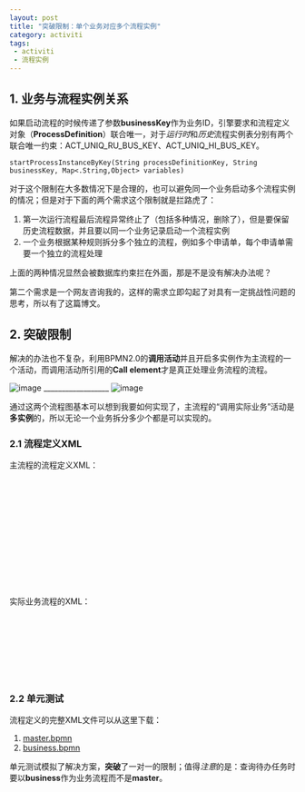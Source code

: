 ```yaml
---
layout: post
title: "突破限制：单个业务对应多个流程实例"
category: activiti
tags: 
 - activiti
 - 流程实例
---
```


## 1. 业务与流程实例关系

如果启动流程的时候传递了参数**businessKey**作为业务ID，引擎要求和流程定义对象（**ProcessDefinition**）联合唯一，对于*运行时*和*历史*流程实例表分别有两个联合唯一约束：ACT_UNIQ_RU_BUS_KEY、ACT_UNIQ_HI_BUS_KEY。

	startProcessInstanceByKey(String processDefinitionKey, String businessKey, Map<.String,Object> variables)
	
对于这个限制在大多数情况下是合理的，也可以避免同一个业务启动多个流程实例的情况；但是对于下面的两个需求这个限制就是拦路虎了：

1. 第一次运行流程最后流程异常终止了（包括多种情况，删除了），但是要保留历史流程数据，并且要以同一个业务记录启动一个流程实例
2. 一个业务根据某种规则拆分多个独立的流程，例如多个申请单，每个申请单需要一个独立的流程处理

上面的两种情况显然会被数据库约束拦在外面，那是不是没有解决办法呢？

第二个需求是一个网友咨询我的，这样的需求立即勾起了对具有一定挑战性问题的思考，所以有了这篇博文。

## 2. 突破限制

解决的办法也不复杂，利用BPMN2.0的**调用活动**并且开启多实例作为主流程的一个活动，而调用活动所引用的**Call element**才是真正处理业务流程的流程。

![image](/files/2013/02/master-process.png) __________________ ![image](/files/2013/02/business-process.png)

通过这两个流程图基本可以想到我要如何实现了，主流程的“调用实际业务”活动是**多实例**的，所以无论一个业务拆分多少个都是可以实现的。

### 2.1 流程定义XML

主流程的流程定义XML：
<pre class="brush:xml">
<process id="master" name="My process" isExecutable="true">
  <startEvent id="startevent1" name="Start"></startEvent>
  <callActivity id="callactivity1" name="调用实际业务" calledElement="business">
    <extensionElements>
      <activiti:in source="user" target="user"></activiti:in>
    </extensionElements>
    <multiInstanceLoopCharacteristics isSequential="false" activiti:collection="${users}" activiti:elementVariable="user"></multiInstanceLoopCharacteristics>
  </callActivity>
  <sequenceFlow id="flow1" sourceRef="startevent1" targetRef="callactivity1"></sequenceFlow>
  <endEvent id="endevent1" name="End"></endEvent>
  <sequenceFlow id="flow2" sourceRef="callactivity1" targetRef="endevent1"></sequenceFlow>
</process>
</pre>

实际业务流程的XML：
<pre class="brush:xml">
<process id="business" name="My process" isExecutable="true">
  <startEvent id="startevent1" name="Start"></startEvent>
  <sequenceFlow id="flow1" sourceRef="startevent1" targetRef="usertask1"></sequenceFlow>
  <endEvent id="endevent1" name="End"></endEvent>
  <sequenceFlow id="flow2" sourceRef="usertask1" targetRef="endevent1"></sequenceFlow>
  <userTask id="usertask1" name="用户任务" activiti:assignee="${user}"></userTask>
</process>
</pre>

### 2.2 单元测试

流程定义的完整XML文件可以从这里下载：

1. [master.bpmn](https://github.com/henryyan/activiti-study/blob/234bfaf2060aeb80373da381a7b33147c00078c1/src/test/resources/diagrams/qun/oneBusinessToManyProcess/business.bpmn)
2. [business.bpmn](https://github.com/henryyan/activiti-study/blob/234bfaf2060aeb80373da381a7b33147c00078c1/src/test/resources/diagrams/qun/oneBusinessToManyProcess/master.bpmn)

单元测试模拟了解决方案，**突破**了一对一的限制；值得*注意*的是：查询待办任务时要以**business**作为业务流程而不是**master**。

<script src="https://gist.github.com/henryyan/4978686.js"></script>
